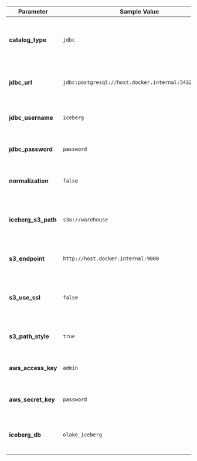 
| Parameter           | Sample Value                                   | Description                                                                                             |
|---------------------|------------------------------------------------|---------------------------------------------------------------------------------------------------------|
| **catalog_type**    | `jdbc`                                         | Type of catalog. Use `jdbc` for a PostgreSQL-based catalog tests.                             |
| **jdbc_url**        | `jdbc:postgresql://host.docker.internal:5432/iceberg`       | JDBC URL for connecting to the PostgreSQL catalog.                                                     |
| **jdbc_username**   | `iceberg`                                      | Username for the PostgreSQL catalog.                                                                    |
| **jdbc_password**   | `password`                                     | Password for the PostgreSQL catalog.                                                                    |
| **normalization**   | `false`                                        | Flag to enable or disable data normalization.                                                         |
| **iceberg_s3_path** | `s3a://warehouse`                              | S3 path where the Iceberg data/metadata files will be stored.                                          |
| **s3_endpoint**     | `http://host.docker.internal:9000`                        | Endpoint for the S3 service (Minio in this case).                                                       |
| **s3_use_ssl**      | `false`                                        | Boolean flag to determine if SSL should be used when connecting to S3.                                  |
| **s3_path_style**   | `true`                                         | Use path-style addressing for the S3 API.                                                              |
| **aws_access_key**  | `admin`                                        | AWS access key (or Minio key for local testing).                                                       |
| **aws_secret_key**  | `password`                                     | AWS secret key (or Minio secret for local testing).                                                    |
| **iceberg_db**      | `olake_iceberg`                                | Name of the database to be created in the Iceberg catalog.                                             |

